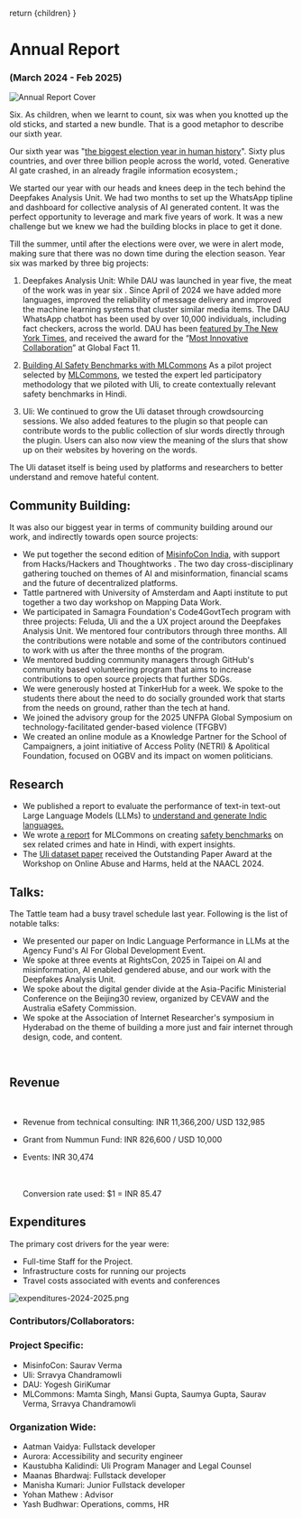 
  return <DefaultLayoutNarrow>{children}</DefaultLayoutNarrow>
}

# Annual Report

### (March 2024 - Feb 2025)

![Annual Report Cover](../../images/annual_report_2024-dau.jpg)

Six. As children, when we learnt to count, six was when you knotted up the old sticks, and started a new bundle. That is  a good metaphor to describe our sixth year.

Our sixth year was "[the biggest election year in human history](https://www.undp.org/super-year-elections)". Sixty plus countries, and over three billion people across the world, voted. Generative AI gate crashed, in an already fragile information ecosystem.;

We started our year with our heads and knees deep in the tech behind the Deepfakes Analysis Unit. We had two months to set up the WhatsApp tipline and dashboard for collective analysis of AI generated content. It was the perfect opportunity to leverage and mark five years of work. It was a new challenge but we knew we had the building blocks in place to get it done.

Till the summer, until after the elections were over, we were in alert mode, making sure that there was no down time during the election season. Year six was marked by three big projects:

1. Deepfakes Analysis Unit:
While DAU was launched in year five, the meat of the work was in year six . Since April of 2024 we have added more languages, improved the reliability of message delivery and improved the machine learning systems that cluster similar media items. The DAU WhatsApp chatbot has been used by over 10,000 individuals, including fact checkers, across the world. DAU has been [featured by The New York Times](https://www.nytimes.com/2024/06/01/world/asia/india-election-deepfakes.html), and received the award for the “[Most Innovative Collaboration](https://www.poynter.org/fact-checking/2024/fact-checkers-from-turkey-india-and-georgia-win-globalfact-11-awards/)” at Global Fact 11.

2. [Building AI Safety Benchmarks with MLCommons](https://tattle.co.in/products/ml-commons-safety-benchmark/)
As a pilot project selected by [MLCommons](https://mlcommons.org/), we tested the expert led participatory methodology that we piloted with Uli, to create contextually relevant safety benchmarks in Hindi.

3. Uli:
We continued to grow the Uli dataset through crowdsourcing sessions. We also added features to the plugin so that people can contribute words to the public collection of slur words directly through the plugin. Users can also now view the meaning of the slurs that show up on their websites by hovering on the words.

The Uli dataset itself is being used by platforms and researchers to better understand and remove hateful content.


## Community Building:

It was also our biggest year in terms of community building around our work, and indirectly towards open source projects:

- We put together the second edition of [MisinfoCon India](https://www.misinfoconindia.com/ "MisinfoCon India 2025"), with support from Hacks/Hackers and Thoughtworks . The two day cross-disciplinary gathering touched on themes of AI and misinformation, financial scams and the future of decentralized platforms.
- Tattle partnered with University of Amsterdam and Aapti institute to put together a two day workshop on Mapping Data Work.
- We participated in Samagra Foundation's Code4GovtTech program with three projects: Feluda, Uli and the a UX project around the Deepfakes Analysis Unit. We mentored four contributors through three months. All the contributions were notable and some of the contributors continued to work with us after the three months of the program.
- We mentored budding community managers through GitHub's community based volunteering program that aims to increase contributions to open source projects that further SDGs.
- We were generously hosted at TinkerHub for a week. We spoke to the students there about the need to do socially grounded work that starts from the needs on ground, rather than the tech at hand.
- We joined the advisory group for the 2025 UNFPA Global Symposium on technology-facilitated gender-based violence (TFGBV)
- We created an online module as a Knowledge Partner for the School of Campaigners, a joint initiative of Access Polity (NETRI) & Apolitical Foundation, focused on OGBV and its impact on women politicians.



## Research

- We published a report to evaluate the performance of text-in text-out Large Language Models (LLMs) to [understand and generate Indic languages.](https://arxiv.org/abs/2501.13912)
- We wrote [a report](https://drive.google.com/file/d/1OKpZ7qqT6hjbzaeUC7UnBF1oCTn7c70z/view "Tattle-MLCommons_Hindi-AISafety-Benchmark-Datasets_FINAL.pdf") for MLCommons on creating [safety benchmarks](https://mlcommons.org/ailuminate/methodology/) on sex related crimes and hate in Hindi, with expert insights.&#x20;
- The [Uli dataset paper](https://aclanthology.org/2024.woah-1.16.pdf) received the Outstanding Paper Award at the Workshop on Online Abuse and Harms, held at the NAACL 2024.


## Talks:

The Tattle team had a busy travel schedule last year. Following is the list of notable talks:

- We presented our paper on Indic Language Performance in LLMs at the Agency Fund's AI For Global Development Event.
- We spoke at three events at RightsCon, 2025 in Taipei on AI and misinformation, AI enabled gendered abuse, and our work with the Deepfakes Analysis Unit.
- We spoke about the digital gender divide at the Asia-Pacific Ministerial Conference on the Beijing30 review, organized by CEVAW and the Australia eSafety Commission.
- We spoke at the Association of Internet Researcher's symposium in Hyderabad on the theme of building a more just and fair internet through design, code, and content.

<br>

## Revenue

<br>

- Revenue from technical consulting: INR 11,366,200/ USD 132,985
- Grant from Nummun Fund: INR 826,600 / USD 10,000
- Events: INR 30,474

  \
  \
  Conversion rate used: $1 = INR 85.47

## Expenditures

The primary cost drivers for the year were:

- Full-time Staff for the Project.
- Infrastructure costs for running our projects
- Travel costs associated with events and conferences

![expenditures-2024-2025.png](../../images/expenditures-2024-2025-chart.png)

### Contributors/Collaborators:

### Project Specific: 
- MisinfoCon: Saurav Verma
- Uli: Srravya Chandramowli
- DAU: Yogesh GiriKumar
- MLCommons: Mamta Singh, Mansi Gupta, Saumya Gupta, Saurav Verma, Srravya Chandramowli


### Organization Wide:
- Aatman Vaidya: Fullstack developer
- Aurora: Accessibility and security engineer
- Kaustubha Kalidindi: Uli Program Manager and Legal Counsel
- Maanas Bhardwaj: Fullstack developer
- Manisha Kumari: Junior Fullstack developer
- Yohan Mathew : Advisor
- Yash Budhwar: Operations, comms, HR
  

<br>
